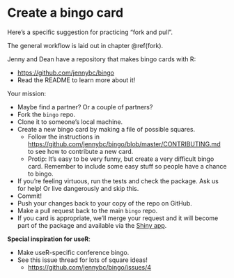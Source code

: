 # Create a bingo card {#bingo}

Here's a specific suggestion for practicing "fork and pull".

The general workflow is laid out in chapter \@ref(fork).

Jenny and Dean have a repository that makes bingo cards with R:

  * <https://github.com/jennybc/bingo>
  * Read the README to learn more about it!
  
Your mission:

  * Maybe find a partner? Or a couple of partners?
  * Fork the `bingo` repo.
  * Clone it to someone's local machine.
  * Create a new bingo card by making a file of possible squares.
    - Follow the instructions in <https://github.com/jennybc/bingo/blob/master/CONTRIBUTING.md> to see how to contribute a new card.
    - Protip: It's easy to be very funny, but create a very difficult bingo card. Remember to include some easy stuff so people have a chance to bingo.
  * If you're feeling virtuous, run the tests and check the package. Ask us for help! Or live dangerously and skip this.
  * Commit!
  * Push your changes back to your copy of the repo on GitHub.
  * Make a pull request back to the main `bingo` repo.
  * If you card is appropriate, we'll merge your request and it will become part of the package and available via the [Shiny app](http://daattali.com/shiny/bingo/).
  
**Special inspiration for useR**:

  * Make useR-specific conference bingo.
  * See this issue thread for lots of square ideas!
    - <https://github.com/jennybc/bingo/issues/4>

  
